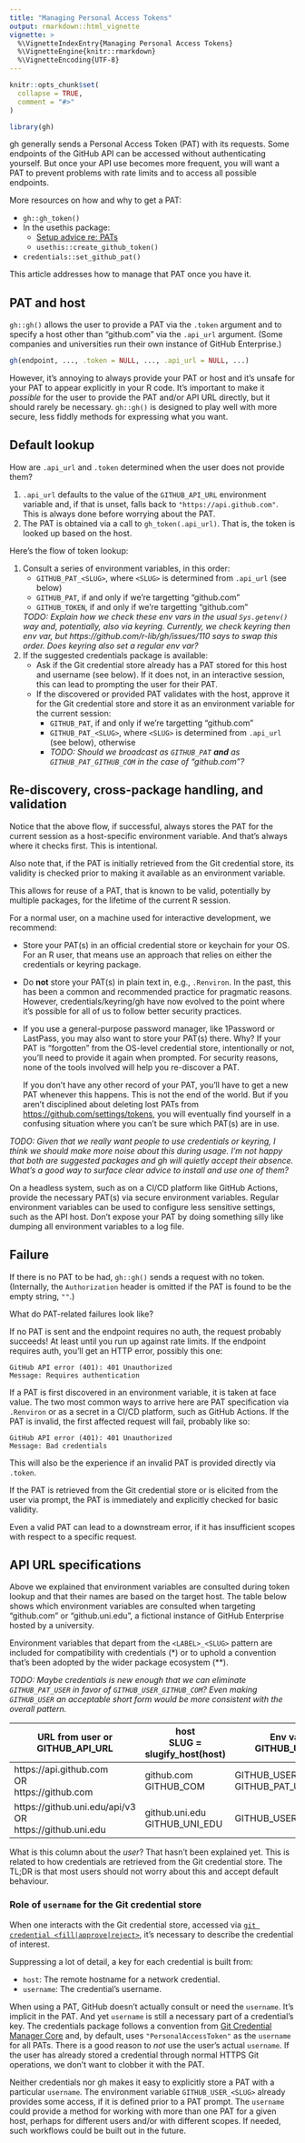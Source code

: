 ```yaml
---
title: "Managing Personal Access Tokens"
output: rmarkdown::html_vignette
vignette: >
  %\VignetteIndexEntry{Managing Personal Access Tokens}
  %\VignetteEngine{knitr::rmarkdown}
  %\VignetteEncoding{UTF-8}
---
```


```r
knitr::opts_chunk$set(
  collapse = TRUE,
  comment = "#>"
)
```

```r
library(gh)
```

<!-- This vignette uses a convention of "one sentence per line" in prose. -->

gh generally sends a Personal Access Token (PAT) with its requests.
Some endpoints of the GitHub API can be accessed without authenticating yourself.
But once your API use becomes more frequent, you will want a PAT to prevent problems with rate limits and to access all possible endpoints.

More resources on how and why to get a PAT:

  * `gh::gh_token()`
  * In the usethis package:
    - [Setup advice re: PATs](https://usethis.r-lib.org/articles/articles/usethis-setup.html#get-and-store-a-github-personal-access-token-1)
    - `usethis::create_github_token()`
  * `credentials::set_github_pat()`
  
This article addresses how to manage that PAT once you have it.
    
## PAT and host

`gh::gh()` allows the user to provide a PAT via the `.token` argument and to specify a host other than "github.com" via the `.api_url` argument.
(Some companies and universities run their own instance of GitHub Enterprise.)

```r
gh(endpoint, ..., .token = NULL, ..., .api_url = NULL, ...)
```

However, it's annoying to always provide your PAT or host and it's unsafe for your PAT to appear explicitly in your R code.
It's important to make it *possible* for the user to provide the PAT and/or API URL directly, but it should rarely be necessary.
`gh::gh()` is designed to play well with more secure, less fiddly methods for expressing what you want.

## Default lookup

How are `.api_url` and `.token` determined when the user does not provide them?

  1. `.api_url` defaults to the value of the `GITHUB_API_URL` environment
    variable and, if that is unset, falls back to `"https://api.github.com"`.
    This is always done before worrying about the PAT.
  1. The PAT is obtained via a call to `gh_token(.api_url)`. That is, the token
    is looked up based on the host.

Here's the flow of token lookup:

  1. Consult a series of environment variables, in this order:
      - `GITHUB_PAT_<SLUG>`, where `<SLUG>` is determined from `.api_url` (see
        below)
      - `GITHUB_PAT`, if and only if we're targetting "github.com"
      - `GITHUB_TOKEN`, if and only if we're targetting "github.com"
      
      *TODO: Explain how we check these env vars in the usual `Sys.getenv()` way
      and, potentially, also via keyring. Currently, we check keyring then
      env var, but https://github.com/r-lib/gh/issues/110 says to swap this
      order. Does keyring also set a regular env var?*
  2. If the suggested credentials package is available:
      - Ask if the Git credential store already has a PAT stored for this host
        and username (see below). If it does not, in an interactive session,
        this can lead to prompting the user for their PAT.
      - If the discovered or provided PAT validates with the host, approve it
        for the Git credential store and store it as an environment variable for
        the current session:
        - `GITHUB_PAT`, if and only if we're targetting "github.com"
        - `GITHUB_PAT_<SLUG>`, where `<SLUG>` is determined from `.api_url` (see
          below), otherwise
        - *TODO: Should we broadcast as `GITHUB_PAT` **and** as
          `GITHUB_PAT_GITHUB_COM` in the case of "github.com"?*

## Re-discovery, cross-package handling, and validation

Notice that the above flow, if successful, always stores the PAT for the current session as a host-specific environment variable.
And that's always where it checks first.
This is intentional.

Also note that, if the PAT is initially retrieved from the Git credential store, its validity is checked prior to making it available as an environment variable.

This allows for reuse of a PAT, that is known to be valid, potentially by multiple packages, for the lifetime of the current R session.

For a normal user, on a machine used for interactive development, we recommend:

  * Store your PAT(s) in an official credential store or keychain for your
    OS. For an R user, that means use an approach that relies on either the
    credentials or keyring package.
  * Do **not** store your PAT(s) in plain text in, e.g., `.Renviron`. In the
    past, this has been a common and recommended practice for pragmatic reasons.
    However, credentials/keyring/gh have now evolved to the point where it's
    possible for all of us to follow better security practices.
  * If you use a general-purpose password manager, like 1Password or LastPass,
    you may also want to store your PAT(s) there. Why? If your PAT is
    "forgotten" from the OS-level credential store, intentionally or not, you'll
    need to provide it again when prompted. For security reasons, none of the
    tools involved will help you re-discover a PAT.
    
    If you don't have any other record of your PAT, you'll have to get a new
    PAT whenever this happens. This is not the end of the world. But if you
    aren't disciplined about deleting lost PATs from
    <https://github.com/settings/tokens>, you will eventually find yourself in a
    confusing situation where you can't be sure which PAT(s) are in use.

*TODO: Given that we really want people to use credentials or keyring, I think we should make more noise about this during usage. I'm not happy that both are suggested packages and gh will quietly accept their absence. What's a good way to surface clear advice to install and use one of them?*

On a headless system, such as on a CI/CD platform like GitHub Actions, provide the necessary PAT(s) via secure environment variables.
Regular environment variables can be used to configure less sensitive settings, such as the API host.
Don't expose your PAT by doing something silly like dumping all environment variables to a log file.

## Failure

If there is no PAT to be had, `gh::gh()` sends a request with no token.
(Internally, the `Authorization` header is omitted if the PAT is found to be the empty string, `""`.)

What do PAT-related failures look like?

If no PAT is sent and the endpoint requires no auth, the request probably succeeds!
At least until you run up against rate limits.
If the endpoint requires auth, you'll get an HTTP error, possibly this one:

```
GitHub API error (401): 401 Unauthorized
Message: Requires authentication
```

If a PAT is first discovered in an environment variable, it is taken at face value.
The two most common ways to arrive here are PAT specification via `.Renviron` or as a secret in a CI/CD platform, such as GitHub Actions.
If the PAT is invalid, the first affected request will fail, probably like so:

```
GitHub API error (401): 401 Unauthorized
Message: Bad credentials
```

This will also be the experience if an invalid PAT is provided directly via `.token`.

If the PAT is retrieved from the Git credential store or is elicited from the user via prompt, the PAT is immediately and explicitly checked for basic validity.

Even a valid PAT can lead to a downstream error, if it has insufficient scopes with respect to a specific request.

## API URL specifications

Above we explained that environment variables are consulted during token lookup and that their names are based on the target host.
The table below shows which environment variables are consulted when targeting "github.com" or "github.uni.edu", a fictional instance of GitHub Enterprise hosted by a university.

Environment variables that depart from the `<LABEL>_<SLUG>` pattern are included for compatibility with credentials (\*) or to uphold a convention that's been adopted by the wider package ecosystem (\*\*).

*TODO: Maybe credentials is new enough that we can eliminate `GITHUB_PAT_USER` in favor of `GITHUB_USER_GITHUB_COM`? Even making `GITHUB_USER` an acceptable short form would be more consistent with the overall pattern.*

| URL from user or<br>GITHUB_API_URL                            | host<br>SLUG = slugify_host(host) | Env var for user:<br>GITHUB_USER_\<SLUG\>     | Env var for PAT:<br>GITHUB_PAT_\<SLUG\>                       |
|---------------------------------------------------------------|-----------------------------------|-----------------------------------------------|---------------------------------------------------------------|
| https://api.github.com<br>OR<br>https://github.com            | github.com<br>GITHUB_COM          | GITHUB_USER_GITHUB_COM<br>GITHUB_PAT_USER (\*) | GITHUB_PAT_GITHUB_COM<br>GITHUB_PAT (\*\*)<br>GITHUB_TOKEN (\*\*) |
| https://github.uni.edu/api/v3<br>OR<br>https://github.uni.edu | github.uni.edu<br>GITHUB_UNI_EDU  | GITHUB_USER_GITHUB_UNI_EDU                    | GITHUB_PAT_GITHUB_UNI_EDU                                     |

What is this column about the *user*? That hasn't been explained yet.
This is related to how credentials are retrieved from the Git credential store.
The TL;DR is that most users should not worry about this and accept default behaviour.

### Role of `username` for the Git credential store

When one interacts with the Git credential store, accessed via [`git credential <fill|approve|reject>`](https://git-scm.com/docs/git-credential), it's necessary to describe the credential of interest.

Suppressing a lot of detail, a key for each credential is built from:

  * `host`: The remote hostname for a network credential.
  * `username`: The credential’s username.

When using a PAT, GitHub doesn't actually consult or need the `username`.
It's implicit in the PAT.
And yet `username` is still a necessary part of a credential's key.
The credentials package follows a convention from [Git Credential Manager Core](https://github.blog/2020-07-02-git-credential-manager-core-building-a-universal-authentication-experience/) and, by default, uses `"PersonalAccessToken"` as the `username` for all PATs.
There is a good reason to *not* use the user's actual `username`. If the user has already stored a credential through normal HTTPS Git operations, we don't want to clobber it with the PAT.

Neither credentials nor gh makes it easy to explicitly store a PAT with a particular `username`.
The environment variable `GITHUB_USER_<SLUG>` already provides some access, if it is defined prior to a PAT prompt.
The `username` could provide a method for working with more than one PAT for a given host, perhaps for different users and/or with different scopes.
If needed, such workflows could be built out in the future.

